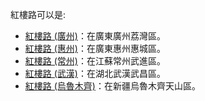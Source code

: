 紅樓路可以是:
* [[紅樓路_(廣州)|紅樓路 (廣州)]]：在廣東廣州荔灣區。
* [[紅樓路_(惠州)|紅樓路 (惠州)]]：在廣東惠州惠城區。
* [[紅樓路_(常州)|紅樓路 (常州)]]：在江蘇常州武進區。
* [[紅樓路_(武漢)|紅樓路 (武漢)]]：在湖北武漢武昌區。
* [[紅樓路_(烏魯木齊)|紅樓路 (烏魯木齊)]]：在新疆烏魯木齊天山區。
{{消歧义}}